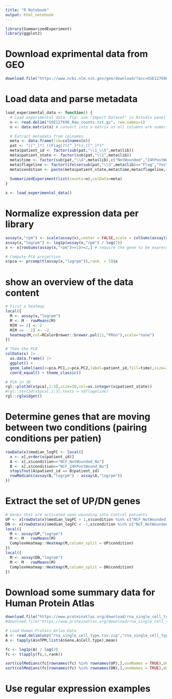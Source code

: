 ```yaml
---
title: "R Notebook"
output: html_notebook
---
```


```r
library(SummarizedExperiment)
library(ggplot2)
```





# Download exprimental data from GEO
```r
download.file("https://www.ncbi.nlm.nih.gov/geo/download/?acc=GSE127696&format=file&file=GSE127696%5FRaw%5Fcounts%2Etxt%2Egz","GSE127696_Raw_counts.txt.gz")
```




# Load data and parse metadata

```r
load_experimental_data <- function() {
  # Load experimental data. Tip: use "Import Dataset" in Rstudio panel "Environment", load the downloaded file into object 'x'.
  n <- read.delim("GSE127696_Raw_counts.txt.gz", row.names=1)
  n <- data.matrix(n) # convert into a matrix as all columns are numeric

  # Extract metadata from colnames
  meta <- data.frame(lib=colnames(n))
  pat <- "([^_]*)_((Flag)?([^_]*))_([^_]*)"
  meta$patient_id <- factor(sub(pat,"\\1_\\5",meta$lib))
  meta$patient_state <- factor(sub(pat,"\\1",meta$lib))
  meta$time <- factor(sub(pat,"\\4",meta$lib),c("NotWounded","24hPostWound","WoundClosure","48hPostWoundClosure"))
  meta$flageline <- factor(ifelse(sub(pat,"\\3",meta$lib)=="Flag","Yes","No"))
  meta$condition <- paste(meta$patient_state,meta$time,meta$flageline,sep="_")
  
  SummarizedExperiment(list(counts=n),colData=meta)
}

x <- load_experimental_data()
```


# Normalize expression data per library
```r
assay(x,"rpm") <- scale(assay(x),center = FALSE,scale = colSums(assay(x))/1e6)
assay(x,"logrpm") <- log1p(assay(x,"rpm") / log(2))
x <- x[rowSums(assay(x,"rpm")>=1)>=2,] # require the gene to be expressed in at least 2 library

# Compute PCA projection
x$pca <- prcomp(t(assay(x,"logrpm")),rank. = 5)$x
```



# show an overview of the data content 
```r
# First a heatmap
local({
  M <- assay(x,"logrpm")
  M <- M - rowMeans(M)
  M[M >= 2] <- 2
  M[M <= - 2] <- -2
  heatmap(M,col=RColorBrewer::brewer.pal(11,"PRGn"),scale="none")
})

# Then the PCA
colData(x) |>
  as.data.frame() |>
  ggplot() + 
  geom_label(aes(x=pca.PC1,y=pca.PC2,label=patient_id,fill=time),size=3) + 
  coord_equal() + theme_classic()

# PCA in 3D
rgl::plot3d(x$pca[,1:3],size=10,col=as.integer(x$patient_state))
#rgl::text3d(x$pca[,1:3],texts = x$flageline)
rgl::rglwidget()
```



# Determine genes that are moving between two conditions (pairing conditions per patien)
```r
rowData(x)$median_logFC <- local({
  x <- x[,order(x$patient_id)]
  A <- x[,x$condition=="NCF_NotWounded_No"]
  B <- x[,x$condition=="NCF_24hPostWound_No"]
  stopifnot(A$patient_id == B$patient_id)
  rowMedians(assay(B,"logrpm") - assay(A,"logrpm"))
})
```


# Extract the set of UP/DN genes
```r
# Genes that are activated upon wounding into Control patients
UP <- x[rowData(x)$median_logFC > 1,x$condition %in% c("NCF_NotWounded_No","NCF_24hPostWound_No")]
DN <- x[rowData(x)$median_logFC < -1,x$condition %in% c("NCF_NotWounded_No","NCF_24hPostWound_No")]
local({
  M <- assay(UP,"logrpm")
  M <- M - rowMeans(M)
  ComplexHeatmap::Heatmap(M,column_split = UP$condition)
})
local({
  M <- assay(DN,"logrpm")
  M <- M - rowMeans(M)
  ComplexHeatmap::Heatmap(M,column_split = DN$condition)
})
```



# Download some summary data for Human Protein Atlas
```r
download.file("https://www.proteinatlas.org/download/rna_single_cell_type.tsv.zip","rna_single_cell_type.tsv.zip")
#download.file("https://www.proteinatlas.org/download/rna_single_cell_type_tissue.tsv.zip","rna_single_cell_type_tissue.tsv.zip")
```

```r
# Load Human Protein Atlas Data
A <- read.delim(unz("rna_single_cell_type.tsv.zip","rna_single_cell_type.tsv"))
A <- tapply(A$nTPM,list(A$Gene,A$Cell.type),mean)
```


```r
fc <- log1p(A) / log(2)
fc <- t(apply(fc,1,rank))

sort(colMedians(fc[rownames(fc) %in% rownames(UP),],useNames = TRUE),decreasing = TRUE)
sort(colMedians(fc[rownames(fc) %in% rownames(DN),],useNames = TRUE),decreasing = TRUE)
```






# Use regular expression examples

